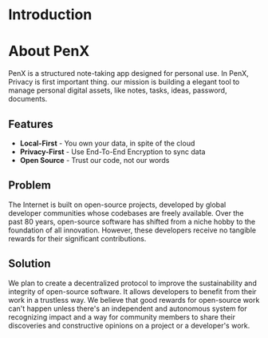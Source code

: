 # Introduction

# About PenX

PenX is a structured note-taking app designed for personal use. In PenX, Privacy is first important thing. our mission is building a elegant tool to manage personal digital assets, like notes, tasks, ideas, password, documents.

## Features

- **Local-First** - You own your data, in spite of the cloud
- **Privacy-First** - Use End-To-End Encryption to sync data
- **Open Source** - Trust our code, not our words

## Problem

The Internet is built on open-source projects, developed by global developer communities whose codebases are freely available. Over the past 80 years, open-source software has shifted from a niche hobby to the foundation of all innovation. However, these developers receive no tangible rewards for their significant contributions.

## Solution

We plan to create a decentralized protocol to improve the sustainability and integrity of open-source software. It allows developers to benefit from their work in a trustless way. We believe that good rewards for open-source work can't happen unless there's an independent and autonomous system for recognizing impact and a way for community members to share their discoveries and constructive opinions on a project or a developer's work.

